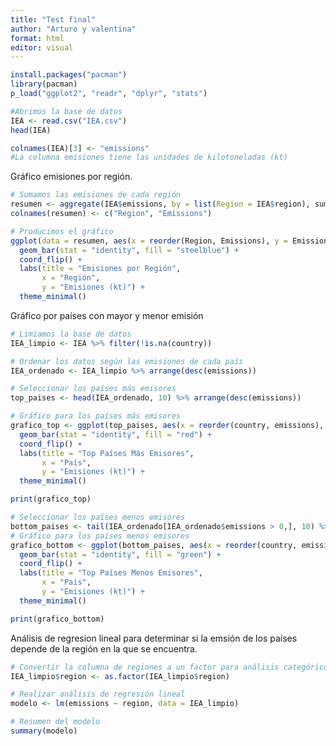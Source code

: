 ---
title: "Test final"
author: "Arturo y valentina"
format: html
editor: visual
---

```{r}
install.packages("pacman")
library(pacman)
p_load("ggplot2", "readr", "dplyr", "stats")
```

```{r}
#Abrimos la base de datos
IEA <- read.csv("IEA.csv")
head(IEA)
```

```{r}
colnames(IEA)[3] <- "emissions"
#La columna emisiones tiene las unidades de kilotoneladas (kt)
```

Gráfico emisiones por región.

```{r}
# Sumamos las emisiones de cada región
resumen <- aggregate(IEA$emissions, by = list(Region = IEA$region), sum)
colnames(resumen) <- c("Region", "Emissions")

# Producimos el gráfico
ggplot(data = resumen, aes(x = reorder(Region, Emissions), y = Emissions)) +
  geom_bar(stat = "identity", fill = "steelblue") +
  coord_flip() +
  labs(title = "Emisiones por Región",
       x = "Región",
       y = "Emisiones (kt)") +
  theme_minimal()

```

Gráfico por países con mayor y menor emisión

```{r}
# Limiamos la base de datos
IEA_limpio <- IEA %>% filter(!is.na(country))

# Ordenar los datos según las emisiones de cada país
IEA_ordenado <- IEA_limpio %>% arrange(desc(emissions))

# Seleccionar los países más emisores 
top_paises <- head(IEA_ordenado, 10) %>% arrange(desc(emissions))

# Gráfico para los países más emisores
grafico_top <- ggplot(top_paises, aes(x = reorder(country, emissions), y = emissions)) +
  geom_bar(stat = "identity", fill = "red") +
  coord_flip() +
  labs(title = "Top Países Más Emisores",
       x = "País",
       y = "Emisiones (kt)") +
  theme_minimal()

print(grafico_top)

```

```{r}
# Seleccionar los países menos emisores 
bottom_paises <- tail(IEA_ordenado[IEA_ordenado$emissions > 0,], 10) %>% arrange(desc(emissions))
# Gráfico para los países menos emisores
grafico_bottom <- ggplot(bottom_paises, aes(x = reorder(country, emissions), y = emissions))+
  geom_bar(stat = "identity", fill = "green") +
  coord_flip() +
  labs(title = "Top Países Menos Emisores",
       x = "País",
       y = "Emisiones (kt)") +
  theme_minimal()

print(grafico_bottom)
```

Análisis de regresion lineal para determinar si la emsión de los países depende de la región en la que se encuentra.

```{r}

# Convertir la columna de regiones a un factor para análisis categórico
IEA_limpio$region <- as.factor(IEA_limpio$region)

# Realizar análisis de regresión lineal
modelo <- lm(emissions ~ region, data = IEA_limpio)

# Resumen del modelo
summary(modelo)
```
